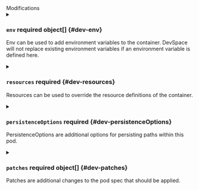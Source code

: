 

<div className="group" data-group="modifications">
<div className="group-name">Modifications</div>

<PartialDevImage />
<PartialCommand />
<PartialArgs />
<PartialWorkingDir />

<details className="config-field" data-expandable="true">
<summary>

### `env` <span className="config-field-required" data-required="false">required</span> <span className="config-field-type">object[]</span> <span className="config-field-default"></span> <span className="config-field-enum"></span> {#dev-env}

Env can be used to add environment variables to the container. DevSpace will not replace existing environment variables if an environment variable is defined here.

</summary>

<PartialEnvreference />


</details>

<details className="config-field" data-expandable="true">
<summary>

### `resources` <span className="config-field-required" data-required="false">required</span> <span className="config-field-type"></span> <span className="config-field-default"></span> <span className="config-field-enum"></span> {#dev-resources}

Resources can be used to override the resource definitions of the container.

</summary>

<PartialResourcesreference />


</details>

<details className="config-field" data-expandable="true">
<summary>

### `persistenceOptions` <span className="config-field-required" data-required="false">required</span> <span className="config-field-type"></span> <span className="config-field-default"></span> <span className="config-field-enum"></span> {#dev-persistenceOptions}

PersistenceOptions are additional options for persisting paths within this pod.

</summary>

<PartialPersistenceOptionsreference />


</details>

<details className="config-field" data-expandable="true">
<summary>

### `patches` <span className="config-field-required" data-required="false">required</span> <span className="config-field-type">object[]</span> <span className="config-field-default"></span> <span className="config-field-enum"></span> {#dev-patches}

Patches are additional changes to the pod spec that should be applied.

</summary>

<PartialPatchesreference />


</details>

</div>